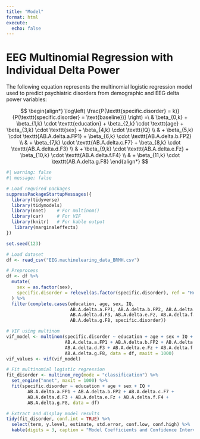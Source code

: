 ```yaml
---
title: "Model"
format: html
execute: 
  echo: false
---
```


# EEG Multinomial Regression with Individual Delta Power

The following equation represents the multinomial logistic regression model used to predict psychiatric disorders from demographic and EEG delta power variables:

$$
\begin{align*}
\log\left( \frac{P(\texttt{specific.disorder} = k)}{P(\texttt{specific.disorder} = \text{baseline})} \right) =\ 
& \beta_{0,k} + \beta_{1,k} \cdot \texttt{education} + \beta_{2,k} \cdot \texttt{age} + \beta_{3,k} \cdot \texttt{sex} + \beta_{4,k} \cdot \texttt{IQ} \\
& + \beta_{5,k} \cdot \texttt{AB.A.delta.a.FP1} + \beta_{6,k} \cdot \texttt{AB.A.delta.b.FP2} \\
& + \beta_{7,k} \cdot \texttt{AB.A.delta.c.F7} + \beta_{8,k} \cdot \texttt{AB.A.delta.d.F3} \\
& + \beta_{9,k} \cdot \texttt{AB.A.delta.e.Fz} + \beta_{10,k} \cdot \texttt{AB.A.delta.f.F4} \\
& + \beta_{11,k} \cdot \texttt{AB.A.delta.g.F8}
\end{align*}
$$


```r
#| warning: false
#| message: false

# Load required packages
suppressPackageStartupMessages({
  library(tidyverse)
  library(tidymodels)
  library(nnet)    # For multinom()
  library(car)     # For VIF
  library(knitr)   # For kable output
   library(marginaleffects)
})

set.seed(123)

# Load dataset
df <- read_csv("EEG.machinelearing_data_BRMH.csv")

# Preprocess
df <- df %>%
  mutate(
    sex = as.factor(sex),
    specific.disorder = relevel(as.factor(specific.disorder), ref = "Healthy control")
  ) %>%
  filter(complete.cases(education, age, sex, IQ, 
                        AB.A.delta.a.FP1, AB.A.delta.b.FP2, AB.A.delta.c.F7, 
                        AB.A.delta.d.F3, AB.A.delta.e.Fz, AB.A.delta.f.F4, 
                        AB.A.delta.g.F8, specific.disorder))

# VIF using multinom
vif_model <- multinom(specific.disorder ~ education + age + sex + IQ + 
                      AB.A.delta.a.FP1 + AB.A.delta.b.FP2 + AB.A.delta.c.F7 + 
                      AB.A.delta.d.F3 + AB.A.delta.e.Fz + AB.A.delta.f.F4 + 
                      AB.A.delta.g.F8, data = df, maxit = 1000)
vif_values <- vif(vif_model)

# Fit multinomial logistic regression
fit_disorder <- multinom_reg(mode = "classification") %>%
  set_engine("nnet", maxit = 1000) %>%
  fit(specific.disorder ~ education + age + sex + IQ + 
        AB.A.delta.a.FP1 + AB.A.delta.b.FP2 + AB.A.delta.c.F7 + 
        AB.A.delta.d.F3 + AB.A.delta.e.Fz + AB.A.delta.f.F4 + 
        AB.A.delta.g.F8, data = df)

# Extract and display model results
tidy(fit_disorder, conf.int = TRUE) %>%
  select(term, y.level, estimate, std.error, conf.low, conf.high) %>%
  kable(digits = 3, caption = "Model Coefficients and Confidence Intervals")

```

